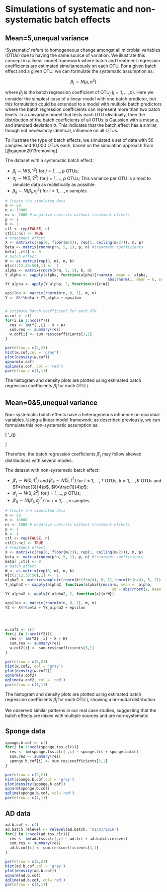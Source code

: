 # Simulations of systematic and non-systematic batch effects {#simu}

## Mean=5,unequal variance

'Systematic' refers to homogeneous change amongst all microbial variables (OTUs) due to having the same source of variation. We illustrate this concept in a linear model framework where batch and treatment regression coefficients are estimated simultaneously on each OTU. For a given batch effect and a given OTU, we can formulate the systematic assumption as:

$$\beta_{j} \sim N(\mu,\sigma^{2})$$

where $\beta_{j}$ is the batch regression coefficient of OTU$_{j}$ ($j = 1,...,p$). Here we consider the simplest case of a linear model with one batch predictor, but this formulation could be extended to a model with multiple batch predictors where the batch regression coefficients can represent more than two batch levels. In a univariate model that tests each OTU idividually, then the distribution of the batch coefficients of all OTUs is Gaussian with a mean $\mu$, and standard deviation $\sigma$. This indicates that the batch effect has a similar, though not necessarily identical, influence on all OTUs. 

To illustrate the type of batch effects, we simulated a set of data with 50 samples and 10,000 OTUs each, based on the simulation approach from [@gagnon2013removing].

The dataset with a systematic batch effect:

+ $\beta_{j} \sim N(5,1^{2})$ for $j=1,...,p$ OTUs;     
+ $\sigma_{j} \sim N(0,2^{2})$ for $j=1,...,p$ OTUs; This variance per OTU is aimed to simulate data as realistically as possible.       
+ $\beta_{ij} \sim N(\beta_{j}, \sigma_{j}^{2})$ for $i = 1,...,n$ samples.       


```r
# Create the simulated data
m <- 50
n <- 10000
nc <- 1000 # negative controls without treatment effects
p <- 1
k <- 1
ctl <- rep(FALSE, n)
ctl[1:nc] <- TRUE
# treatment effect
X <- matrix(c(rep(0, floor(m/2)), rep(1, ceiling(m/2))), m, p)
beta <- matrix(rnorm(p*n, 5, 1), p, n) #treatment coefficients
beta[ ,ctl] <- 0
# batch effect
W <- as.matrix(rep(0, m), m, k)
W[c(1:12,38:50),1] <-  1
alpha <- matrix(rnorm(k*n, 5, 1), k, n)
Y_alpha <- sapply(alpha, function(alpha){rnorm(m, mean =  alpha, 
                                              abs(rnorm(1, mean = 0, sd = 2)))})
YY_alpha <- apply(Y_alpha, 2, function(x){x*W})

epsilon <- matrix(rnorm(m*n, 0, 1), m, n)
Y <- X%*%beta + YY_alpha + epsilon


# estimate batch coefficient for each OTU
w.cof <- c()
for(i in 1:ncol(Y)){
  res <- lm(Y[ ,i] ~ X + W)
  sum.res <- summary(res)
  w.cof[i] <- sum.res$coefficients[3,1]
}

par(mfrow = c(2,2))
hist(w.cof,col = 'gray')
plot(density(w.cof))
qqnorm(w.cof)
qqline(w.cof, col = 'red')
par(mfrow = c(1,1))
```

The histogram and density plots are plotted using estimated batch regression coefficients $\hat{\beta}_{j}$ for each OTU $j$. 

## Mean=0&5,unequal variance

Non-systematic batch effects have a heterogeneous influence on microbial variables. Using a linear model framework, as described previously, we can formulate this non-systematic assumption as:

\[
\beta'_{j} \sim 
  \begin{cases} 
    N(0,\delta^{2}) & \text{for OTUs with no batch effect,} \\
    N(\mu,\sigma^{2}) & \text{for OTUs with batch effect.}
  \end{cases}
\]

Therefore, the batch regression coefficients $\beta'_{j}$ may follow skewed distributions with several modes.

The dataset with non-systematic batch effect:

+ $\beta'_{t} \sim N(0,1^{2})$ and $\beta'_{k} \sim N(5,1^{2})$ for $t=1,...,T$ OTUs, $k=1,...,K$ OTUs and $T=\frac{3}{4}p$, $K=\frac{1}{4}p$;     
+ $\sigma'_{j} \sim N(0,2^{2})$ for $j=1,...,p$ OTUs;       
+ $\beta'_{ij} \sim N(\beta'_{j}, \sigma_{j}^{'2})$ for $i = 1,...,n$ samples.       

```r
# Create the simulated data
m <- 50
n <- 10000
nc <- 1000 # negative controls without treatment effects
p <- 1
k <- 1
ctl <- rep(FALSE, n)
ctl[1:nc] <- TRUE
# treatment effect
X <- matrix(c(rep(0, floor(m/2)), rep(1, ceiling(m/2))), m, p)
beta <- matrix(rnorm(p*n, 5, 1), p, n) #treatment coefficients
beta[ ,ctl] <- 0
# batch effect
W <- as.matrix(rep(0, m), m, k)
W[c(1:12,38:50),1] <-  1
alpha2 <- matrix(sample(c(rnorm(k*(3*n/4), 0, 1),rnorm(k*(n/4), 5, 1)), n), k, n)
Y_alpha2 <- sapply(alpha2, function(alpha){rnorm(m, mean =  alpha, 
                                                sd = abs(rnorm(1, mean = 0, sd = 2)))})
YY_alpha2 <- apply(Y_alpha2, 2, function(x){x*W})

epsilon <- matrix(rnorm(m*n, 0, 1), m, n)
Y2 <- X%*%beta + YY_alpha2 + epsilon




w.cof2 <- c()
for(i in 1:ncol(Y2)){
  res <- lm(Y2[ ,i] ~ X + W)
  sum.res <- summary(res)
  w.cof2[i] <- sum.res$coefficients[3,1]
}

par(mfrow = c(2,2))
hist(w.cof2, col = 'gray')
plot(density(w.cof2))
qqnorm(w.cof2)
qqline(w.cof2, col = 'red')
par(mfrow = c(1,1))
```

The histogram and density plots are plotted using estimated batch regression coefficients $\hat{\beta}_{j}$ for each OTU $j$, showing a bi-modal distribution.

We observed similar patterns in our real case studies, suggesting that the batch effects are mixed with multiple sources and are non-systematic.

## Sponge data

```r
sponge.b.cof <- c()
for(i in 1:ncol(sponge.tss.clr)){
  res <- lm(sponge.tss.clr[ ,i] ~ sponge.trt + sponge.batch)
  sum.res <- summary(res)
  sponge.b.cof[i] <- sum.res$coefficients[3,1]
}

par(mfrow = c(2,2))
hist(sponge.b.cof,col = 'gray')
plot(density(sponge.b.cof))
qqnorm(sponge.b.cof)
qqline(sponge.b.cof, col='red')
par(mfrow = c(1,1))
```



## AD data

```r
ad.b.cof <- c()
ad.batch.relevel <- relevel(ad.batch, '01/07/2016')
for(i in 1:ncol(ad.tss.clr)){
  res <- lm(ad.tss.clr[,i] ~ ad.trt + ad.batch.relevel)
  sum.res <- summary(res)
  ad.b.cof[i] <- sum.res$coefficients[4,1]
}

par(mfrow = c(2,2))
hist(ad.b.cof,col = 'gray')
plot(density(ad.b.cof))
qqnorm(ad.b.cof)
qqline(ad.b.cof, col='red')
par(mfrow = c(1,1))
```
